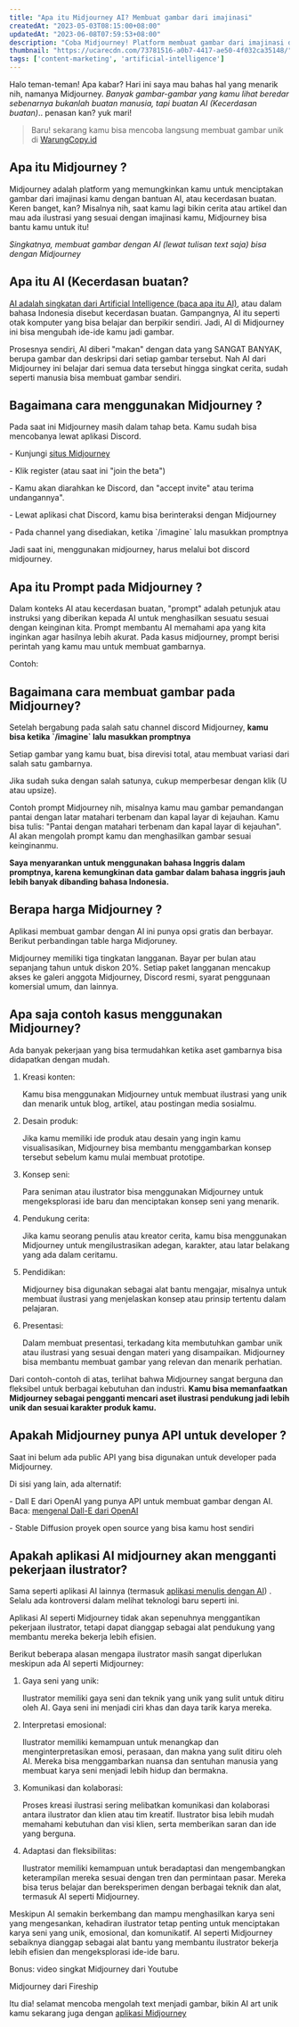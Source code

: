 ```yaml
---
title: "Apa itu Midjourney AI? Membuat gambar dari imajinasi"
createdAt: "2023-05-03T08:15:00+08:00"
updatedAt: "2023-06-08T07:59:53+08:00"
description: "Coba Midjourney! Platform membuat gambar dari imajinasi dengan AI. Lewat Discord, Ekspresikan idemu jadi karya nyata!"
thumbnail: "https://ucarecdn.com/73781516-a0b7-4417-ae50-4f032ca35148/"
tags: ['content-marketing', 'artificial-intelligence']
---
```

Halo teman-teman! Apa kabar? Hari ini saya mau bahas hal yang menarik nih, namanya Midjourney. _Banyak gambar-gambar yang kamu lihat beredar sebenarnya bukanlah buatan manusia, tapi buatan AI (Kecerdasan buatan)_.. penasan kan? yuk mari!

> Baru! sekarang kamu bisa mencoba langsung membuat gambar unik di [WarungCopy.id](https://warungcopy.id/)

## Apa itu Midjourney ?

Midjourney adalah platform yang memungkinkan kamu untuk menciptakan gambar dari imajinasi kamu dengan bantuan AI, atau kecerdasan buatan. Keren banget, kan? Misalnya nih, saat kamu lagi bikin cerita atau artikel dan mau ada ilustrasi yang sesuai dengan imajinasi kamu, Midjourney bisa bantu kamu untuk itu!

_Singkatnya, membuat gambar dengan AI (lewat tulisan text saja) bisa dengan Midjourney_

## Apa itu AI (Kecerdasan buatan?

[AI adalah singkatan dari Artificial Intelligence (baca apa itu AI)](/blog/mengenal-apa-itu-ai-pengertian-kegunaan-dampak-dan-openai), atau dalam bahasa Indonesia disebut kecerdasan buatan. Gampangnya, AI itu seperti otak komputer yang bisa belajar dan berpikir sendiri. Jadi, AI di Midjourney ini bisa mengubah ide-ide kamu jadi gambar.

Prosesnya sendiri, AI diberi "makan" dengan data yang SANGAT BANYAK, berupa gambar dan deskripsi dari setiap gambar tersebut. Nah AI dari Midjourney ini belajar dari semua data tersebut hingga singkat cerita, sudah seperti manusia bisa membuat gambar sendiri.

<Media src="https://ucarecdn.com/ae2bfe99-7cf1-4a80-a146-6a624cbc620b/" text="ilustrasi apa itu midjourney membuat gambar dari imajinasi" />

## Bagaimana cara menggunakan Midjourney ?

Pada saat ini Midjourney masih dalam tahap beta. Kamu sudah bisa mencobanya lewat aplikasi Discord.

\- Kunjungi [situs Midjourney](https://midjourney.com/)

\- Klik register (atau saat ini "join the beta")

\- Kamu akan diarahkan ke Discord, dan "accept invite" atau terima undangannya".

\- Lewat aplikasi chat Discord, kamu bisa berinteraksi dengan Midjourney

\- Pada channel yang disediakan, ketika \`/imagine\` lalu masukkan promptnya

Jadi saat ini, menggunakan midjourney, harus melalui bot discord midjourney.

## Apa itu Prompt pada Midjourney ?

Dalam konteks AI atau kecerdasan buatan, "prompt" adalah petunjuk atau instruksi yang diberikan kepada AI untuk menghasilkan sesuatu sesuai dengan keinginan kita. Prompt membantu AI memahami apa yang kita inginkan agar hasilnya lebih akurat. Pada kasus midjourney, prompt berisi perintah yang kamu mau untuk membuat gambarnya.

Contoh:

<Media src="https://ucarecdn.com/6b0ffa20-3598-4d7a-bfc1-2cb6700a41fc/" text="ilustrasi apa itu midjourney membuat gambar dari imajinasi" />

## Bagaimana cara membuat gambar pada Midjourney?

Setelah bergabung pada salah satu channel discord Midjourney, **kamu bisa ketika \`/imagine\` lalu masukkan promptnya**

Setiap gambar yang kamu buat, bisa direvisi total, atau membuat variasi dari salah satu gambarnya.

Jika sudah suka dengan salah satunya, cukup memperbesar dengan klik (U atau upsize).

Contoh prompt Midjourney nih, misalnya kamu mau gambar pemandangan pantai dengan latar matahari terbenam dan kapal layar di kejauhan. Kamu bisa tulis: "Pantai dengan matahari terbenam dan kapal layar di kejauhan". AI akan mengolah prompt kamu dan menghasilkan gambar sesuai keinginanmu.

**Saya menyarankan untuk menggunakan bahasa Inggris dalam promptnya, karena kemungkinan data gambar dalam bahasa inggris jauh lebih banyak dibanding bahasa Indonesia.**

## Berapa harga Midjourney ?

Aplikasi membuat gambar dengan AI ini punya opsi gratis dan berbayar. Berikut perbandingan table harga Midjoruney.

<Media src="https://ucarecdn.com/162d4fa4-baf4-4a02-83e0-f307759551e8/" text="ilustrasi apa itu midjourney membuat gambar dari imajinasi" />

Midjourney memiliki tiga tingkatan langganan. Bayar per bulan atau sepanjang tahun untuk diskon 20%. Setiap paket langganan mencakup akses ke galeri anggota Midjourney, Discord resmi, syarat penggunaan komersial umum, dan lainnya.

## Apa saja contoh kasus menggunakan Midjourney?

Ada banyak pekerjaan yang bisa termudahkan ketika aset gambarnya bisa didapatkan dengan mudah.

1. Kreasi konten:

   Kamu bisa menggunakan Midjourney untuk membuat ilustrasi yang unik dan menarik untuk blog, artikel, atau postingan media sosialmu.
2. Desain produk:

   Jika kamu memiliki ide produk atau desain yang ingin kamu visualisasikan, Midjourney bisa membantu menggambarkan konsep tersebut sebelum kamu mulai membuat prototipe.
3. Konsep seni:

   Para seniman atau ilustrator bisa menggunakan Midjourney untuk mengeksplorasi ide baru dan menciptakan konsep seni yang menarik.
4. Pendukung cerita:

   Jika kamu seorang penulis atau kreator cerita, kamu bisa menggunakan Midjourney untuk mengilustrasikan adegan, karakter, atau latar belakang yang ada dalam ceritamu.
5. Pendidikan:

   Midjourney bisa digunakan sebagai alat bantu mengajar, misalnya untuk membuat ilustrasi yang menjelaskan konsep atau prinsip tertentu dalam pelajaran.
6. Presentasi:

   Dalam membuat presentasi, terkadang kita membutuhkan gambar unik atau ilustrasi yang sesuai dengan materi yang disampaikan. Midjourney bisa membantu membuat gambar yang relevan dan menarik perhatian.

Dari contoh-contoh di atas, terlihat bahwa Midjourney sangat berguna dan fleksibel untuk berbagai kebutuhan dan industri. **Kamu bisa memanfaatkan Midjourney sebagai pengganti mencari aset ilustrasi pendukung jadi lebih unik dan sesuai karakter produk kamu.**

## Apakah Midjourney punya API untuk developer ?

Saat ini belum ada public API yang bisa digunakan untuk developer pada Midjourney.

Di sisi yang lain, ada alternatif:

\- Dall E dari OpenAI yang punya API untuk membuat gambar dengan AI. Baca: [mengenal Dall-E dari OpenAI](/blog/mengenal-dall-e-openai-tulisan-jadi-gambar)

\- Stable Diffusion proyek open source yang bisa kamu host sendiri

## Apakah aplikasi AI midjourney akan mengganti pekerjaan ilustrator?

Sama seperti aplikasi AI lainnya (termasuk [aplikasi menulis dengan AI](/blog/aplikasi-ai-untuk-menulis)) . Selalu ada kontroversi dalam melihat teknologi baru seperti ini.

Aplikasi AI seperti Midjourney tidak akan sepenuhnya menggantikan pekerjaan ilustrator, tetapi dapat dianggap sebagai alat pendukung yang membantu mereka bekerja lebih efisien.

Berikut beberapa alasan mengapa ilustrator masih sangat diperlukan meskipun ada AI seperti Midjourney:

1. Gaya seni yang unik:

   Ilustrator memiliki gaya seni dan teknik yang unik yang sulit untuk ditiru oleh AI. Gaya seni ini menjadi ciri khas dan daya tarik karya mereka.
2. Interpretasi emosional:

   Ilustrator memiliki kemampuan untuk menangkap dan menginterpretasikan emosi, perasaan, dan makna yang sulit ditiru oleh AI. Mereka bisa menggambarkan nuansa dan sentuhan manusia yang membuat karya seni menjadi lebih hidup dan bermakna.
3. Komunikasi dan kolaborasi:

   Proses kreasi ilustrasi sering melibatkan komunikasi dan kolaborasi antara ilustrator dan klien atau tim kreatif. Ilustrator bisa lebih mudah memahami kebutuhan dan visi klien, serta memberikan saran dan ide yang berguna.
4. Adaptasi dan fleksibilitas:

   Ilustrator memiliki kemampuan untuk beradaptasi dan mengembangkan keterampilan mereka sesuai dengan tren dan permintaan pasar. Mereka bisa terus belajar dan bereksperimen dengan berbagai teknik dan alat, termasuk AI seperti Midjourney.

Meskipun AI semakin berkembang dan mampu menghasilkan karya seni yang mengesankan, kehadiran ilustrator tetap penting untuk menciptakan karya seni yang unik, emosional, dan komunikatif. AI seperti Midjourney sebaiknya dianggap sebagai alat bantu yang membantu ilustrator bekerja lebih efisien dan mengeksplorasi ide-ide baru.

Bonus: video singkat Midjourney dari Youtube

Midjourney dari Fireship

Itu dia! selamat mencoba mengolah text menjadi gambar, bikin AI art unik  kamu sekarang juga dengan [aplikasi Midjourney](https://midjourney.com/)